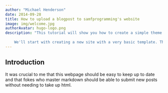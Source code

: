 ```yaml
---
author: "Michael Henderson"
date: 2014-09-28
title: How to upload a blogpost to samfprogramming's website
image: img/welcome.jpg
authorAvatar: hugo-logo.png
description: "This tutorial will show you how to create a simple theme in Hugo. I assume that you are familiar with HTML, the bash          command line, and that you are comfortable using Markdown to format content. I'll explain how Hugo uses templates and how you can       organize your templates to create a theme. I won't cover using CSS to style your theme.
    
    We'll start with creating a new site with a very basic template. Then we'll add in a few pages and posts. With small variations on      that, you will be able to create many different types of web sites."
---
```



## Introduction

It was crucial to me that this webpage should be easy to keep up to date and that fokes who master markdown should be able to submit new posts without needing to take up html.